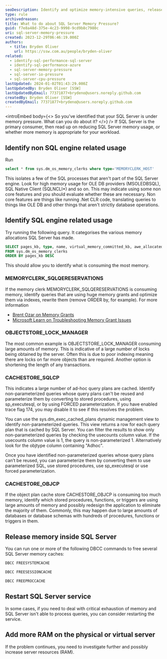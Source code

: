 ```yaml
---
seoDescription: Identify and optimize memory-intensive queries, release system cache, or add more RAM to alleviate SQL Server memory pressure.
type: rule
archivedreason:
title: What to do about SQL Server Memory Pressure?
guid: f7e8a48d-375e-4c23-9998-9cd9b8c7980c
uri: sql-server-memory-pressure
created: 2023-12-29T06:46:19.000Z
authors:
  - title: Bryden Oliver
    url: https://ssw.com.au/people/bryden-oliver
related:
  - identify-sql-performance-sql-server
  - identify-sql-performance-azure
  - sql-server-memory-pressure
  - sql-server-io-pressure
  - sql-server-cpu-pressure
lastUpdated: 2024-01-02T01:43:29.000Z
lastUpdatedBy: Bryden Oliver [SSW]
lastUpdatedByEmail: 77371877+brydeno@users.noreply.github.com
createdBy: Bryden Oliver [SSW]
createdByEmail: 77371877+brydeno@users.noreply.github.com
---
```


<introEmbed
  body={<>
So you've identified that your SQL Server is under memory pressure. What can you do about it?
  </>}
/>
If SQL Server is the primary consumer, then read up on reducing SQL Server memory usage, or whether more memory is appropriate for your workload.

## Identify non SQL engine related usage

Run

```sql
select * from sys.dm_os_memory_clerks where type='MEMORYCLERK_HOST'
```

This isolates a few of the SQL processes that aren't part of the SQL Server engine.
Look for high memory usage for OLE DB providers (MSOLEDBSQL), SQL Native Client (SQLNCLI\*) and so on.
This may indicate using some non core features and you should evaluate whether these are necessary. Non core features are things like running .Net CLR code, translating queries to things like OLE DB and other things that aren't strictly database operations.

## Identify SQL engine related usage

Try running the following query. It categorises the various memory allocations SQL Server has made.

```sql
SELECT pages_kb, type, name, virtual_memory_committed_kb, awe_allocated_kb
FROM sys.dm_os_memory_clerks
ORDER BY pages_kb DESC
```

This should allow you to identify what is consuming the most memory.

### MEMORYCLERK_SQLQERESERVATIONS

If the memory clerk MEMORYCLERK_SQLQERESERVATIONS is consuming memory, identify queries that are using huge memory grants and optimize them via indexes, rewrite them (remove ORDER by, for example).
For more information

* [Brent Ozar on Memory Grants](https://www.brentozar.com/blitz/memory-grants/)
* [Microsoft Learn on Troubleshooting Memory Grant Issues](https://learn.microsoft.com/en-us/troubleshoot/sql/database-engine/performance/troubleshoot-memory-grant-issues?WT.mc_id=DP-MVP-33518)

### OBJECTSTORE_LOCK_MANAGER

The most common example is OBJECTSTORE_LOCK_MANAGER consuming large amounts of memory. This is indicative of a large number of locks being obtained by the server. Often this is due to poor indexing meaning there are locks on far more objects than are required.
Another option is shortening the length of any transactions.

### CACHESTORE_SQLCP

This indicates a large number of ad-hoc query plans are cached. Identify non-parameterized queries whose query plans can't be reused and parameterize them by converting to stored procedures, using sp_executesql, or by using FORCED parameterization. If you have enabled trace flag 174, you may disable it to see if this resolves the problem.

You can use the sys.dm_exec_cached_plans dynamic management view to identify non-parameterized queries. This view returns a row for each query plan that is cached by SQL Server. You can filter the results to show only non-parameterized queries by checking the usecounts column value. If the usecounts column value is 1, the query is non-parameterized 1. Alternatively look for the objtype column containing "Adhoc".

Once you have identified non-parameterized queries whose query plans can’t be reused, you can parameterize them by converting them to use parameterized SQL, use stored procedures, use sp_executesql or use forced parameterization.

### CACHESTORE_OBJCP

If the object plan cache store CACHESTORE_OBJCP is consuming too much memory, identify which stored procedures, functions, or triggers are using large amounts of memory and possibly redesign the application to eliminate the majority of them. Commonly, this may happen due to large amounts of databases or database schemas with hundreds of procedures, functions or triggers in them.

## Release memory inside SQL Server

You can run one or more of the following DBCC commands to free several SQL Server memory caches:

```sql
DBCC FREESYSTEMCACHE
```

```sql
DBCC FREESESSIONCACHE
```

```sql
DBCC FREEPROCCACHE
```

## Restart SQL Server service

In some cases, if you need to deal with critical exhaustion of memory and SQL Server isn't able to process queries, you can consider restarting the service.

## Add more RAM on the physical or virtual server

If the problem continues, you need to investigate further and possibly increase server resources (RAM).
